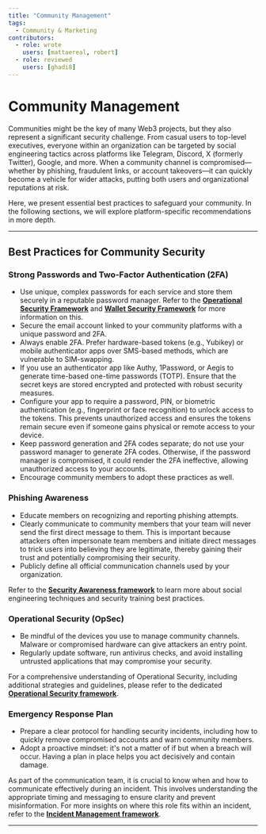 ```yaml
---
title: "Community Management"
tags:
  - Community & Marketing
contributors:
  - role: wrote
    users: [mattaereal, robert]
  - role: reviewed
    users: [ghadi8]
---
```



<TagProvider>
<TagFilter />

# Community Management

<TagList tags={frontmatter.tags} />
<AttributionList contributors={frontmatter.contributors} />

Communities might be the key of many Web3 projects, but they also represent a significant security challenge. From casual users to top-level executives, everyone within an organization can be targeted by social engineering tactics across platforms like Telegram, Discord, X (formerly Twitter), Google, and more. When a community channel is compromised—whether by phishing, fraudulent links, or account takeovers—it can quickly become a vehicle for wider attacks, putting both users and organizational reputations at risk.

Here, we present essential best practices to safeguard your community. In the following sections, we will explore platform-specific recommendations in more depth.

---

## Best Practices for Community Security

### Strong Passwords and Two-Factor Authentication (2FA)

- Use unique, complex passwords for each service and store them securely in a reputable password manager. Refer to the [**Operational Security Framework**](/opsec/overview) and [**Wallet Security Framework**](/wallet-security/overview) for more information on this.
- Secure the email account linked to your community platforms with a unique password and 2FA.
- Always enable 2FA. Prefer hardware-based tokens (e.g., Yubikey) or mobile authenticator apps over SMS-based methods, which are vulnerable to SIM-swapping.
- If you use an authenticator app like Authy, 1Password, or Aegis to generate time-based one-time passwords (TOTP). Ensure that the secret keys are stored encrypted and protected with robust security measures.
- Configure your app to require a password, PIN, or biometric authentication (e.g., fingerprint or face recognition) to unlock access to the tokens. This prevents unauthorized access and ensures the tokens remain secure even if someone gains physical or remote access to your device.
- Keep password generation and 2FA codes separate; do not use your password manager to generate 2FA codes. Otherwise, if the password manager is compromised, it could render the 2FA ineffective, allowing unauthorized access to your accounts.
- Encourage community members to adopt these practices as well.

### Phishing Awareness

- Educate members on recognizing and reporting phishing attempts.
- Clearly communicate to community members that your team will never send the first direct message to them. This is important because attackers often impersonate team members and initiate direct messages to trick users into believing they are legitimate, thereby gaining their trust and potentially compromising their security.
- Publicly define all official communication channels used by your organization.  

Refer to the [**Security Awareness framework**](/awareness/overview) to learn more about social engineering techniques and security training best practices.

### Operational Security (OpSec)

- Be mindful of the devices you use to manage community channels. Malware or compromised hardware can give attackers an entry point.
- Regularly update software, run antivirus checks, and avoid installing untrusted applications that may compromise your security.

For a comprehensive understanding of Operational Security, including additional strategies and guidelines, please refer to the dedicated [**Operational Security framework**](/opsec/overview).

### Emergency Response Plan

- Prepare a clear protocol for handling security incidents, including how to quickly remove compromised accounts and warn community members.
- Adopt a proactive mindset: it's not a matter of if but when a breach will occur. Having a plan in place helps you act decisively and contain damage.

As part of the communication team, it is crucial to know when and how to communicate effectively during an incident. This involves understanding the appropriate timing and messaging to ensure clarity and prevent misinformation. For more insights on where this role fits within an incident, refer to the [**Incident Management framework**](/incident-management/overview).

---

</TagProvider>
<ContributeFooter />